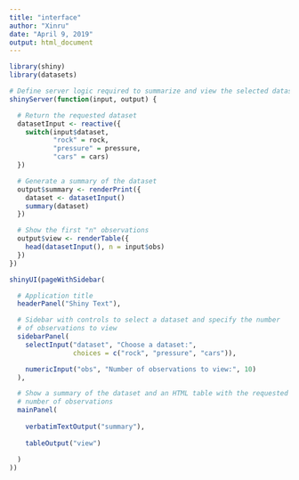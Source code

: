 ```yaml
---
title: "interface"
author: "Xinru"
date: "April 9, 2019"
output: html_document
---
```

```r
library(shiny)
library(datasets)

# Define server logic required to summarize and view the selected dataset
shinyServer(function(input, output) {

  # Return the requested dataset
  datasetInput <- reactive({
    switch(input$dataset,
           "rock" = rock,
           "pressure" = pressure,
           "cars" = cars)
  })

  # Generate a summary of the dataset
  output$summary <- renderPrint({
    dataset <- datasetInput()
    summary(dataset)
  })

  # Show the first "n" observations
  output$view <- renderTable({
    head(datasetInput(), n = input$obs)
  })
})

```

```r
shinyUI(pageWithSidebar(

  # Application title
  headerPanel("Shiny Text"),

  # Sidebar with controls to select a dataset and specify the number
  # of observations to view
  sidebarPanel(
    selectInput("dataset", "Choose a dataset:", 
                choices = c("rock", "pressure", "cars")),

    numericInput("obs", "Number of observations to view:", 10)
  ),

  # Show a summary of the dataset and an HTML table with the requested
  # number of observations
  mainPanel(
     
    verbatimTextOutput("summary"),
 
    tableOutput("view")
    
  )
))
```

